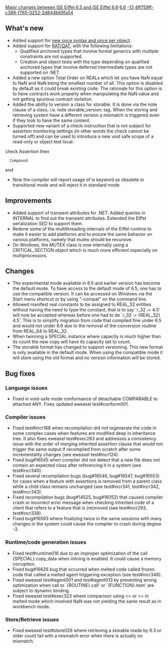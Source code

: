 [[Property:title|Major changes between ISE Eiffel 6.5 and ISE Eiffel 6.6]]
[[Property:link_title|6.6]]
[[Property:weight|-13]]
[[Property:uuid|4ff759ff-c389-f765-0252-2d844b69fa54]]
==What's new==
{{seealso|[[Differences between standard ECMA-367 and Eiffel Software implementation|Differences between standard ECMA-367 and Eiffel Software implementation]] }}
* Added support for [[ET: Other Mechanisms#Adjusting once semantics with "once keys"|new once syntax and once per object]].
* Added support for [[ET: Inheritance#Qualified Anchored Declarations|RAT/QAT]], with the following limitations:
** Qualified anchored types that involve formal generics with multiple constraints are not supported.
** Creation and object tests with the type depending on qualified anchored types that involve deferred intermediate types are not supported on .NET.
* Added a new option Total Order on REALs which let you have NaN equal to NaN and NaN being the smallest number of all. This option is disabled by default as it could break existing code. The rationale for this option is to have contracts work properly when manipulating the NaN value and not getting spurious contract violation.
* Added the ability to version a class for storable. It is done via the note clause of a class, i.e. <e>note storable_version: tag</e>. When the storing and retrieving system have a different version a mismatch is triggered even if they look to have the same content.
* Supported new variant of a check instruction that is not subject for assertion monitoring settings (in other words the check cannot be turned off) and can be used to introduce a new void safe scope of a read-only or object test local:
<e>check Assertion then
   Compound
end
</e>
* Now the compiler will report usage of is keyword as obsolete in transitional mode and will reject it in standard mode.

==Improvements==
* Added support of transient attributes for .NET. Added queries in INTERNAL to find out the transient attributes. Extended the Eiffel serialization SED to support them.
* Redone some of the multithreading internals of the Eiffel runtime to make it easier to add platforms and to ensure the same behavior on various platforms, namely that mutex should be recursive.
* On Windows, the MUTEX class is now internally using a CRITICAL_SECTION object which is much more efficient especially on multiprocessors.

==Changes==
* The experimental mode available in 6.5 and earlier version has become the default mode. To have access to the default mode of 6.5, one has to use the compatible version. It can be accessed on Windows via the Start menu shortcut or by using "-compat" on the command line.
* Allowed manifest real constants to be assigned to REAL_32 entities without having the need to type the constant, that is to say `r_32 := 4.5' will now be accepted whereas before one had to do `r_32 := {REAL_32} 4.5'. This is to simplify migration from code that compiled fine under 6.5 and would not under 6.6 due to the removal of the conversion routine from REAL_64 to REAL_32.
* When twinning a <e>SPECIAL</e> instance where <e>capacity</e> is much higher than its <e>count</e> the new copy will have its <e>capacity</e> set to <e>count</e>.
* The storable format has changed to support versioning. This new format is only available in the default mode. When using the compatible mode it will store using the old format and no version information will be stored.

==Bug fixes==

===Language issues===
* Fixed in void-safe mode conformance of detachable COMPARABLE to attached ANY. Fixes updated eweasel test#conform001.

===Compiler issues===
* Fixed test#incr168 when recompilation did not regenerate the code in some complex cases when features are modified deep in inheritance tree. It also fixes eweasel test#exec283 and addresses a consistency issue with the order of merging inherited assertion clause that would not trigger the same output if recompiled from scratch after some incrementality changes (see eweasel test#incr124).
* Fixed bug#16545 when compiler did not detect that a new file does not contain an expected class after referencing it in a system (see test#incr340).
* Fixed several recompilation bugs (bug#16546, bug#16547, bug#16553) for cases when a feature with assertions is removed from a parent class while a child class remains unchanged (see test#incr341, test#incr342, test#incr343).
* Fixed recompilation bugs (bug#14525, bug#16052) that caused compiler crash or incorrect error message when checking inherited code of a client that refers to a feature that is (re)moved (see test#incr293, test#incr338).
* Fixed bug#16593 where finalizing twice in the same sessions with many changes in the system could cause the compiler to crash during degree -3.

===Runtime/code generation issues===
* Fixed test#runtime016 due to an improper optimization of the call {SPECIAL}.copy_data when inlining is enabled. It could cause a memory corruption.
* Fixed bug#16626 bug that occurred when melted code called frozen code that called a melted agent triggering exception (see test#incr348).
* Fixed eweasel test#agent001 and test#agent013 by preventing wrong optimization when call to `{ROUTINE}.call' or `{FUNCTION}.item' are subject to dynamic binding.
* Fixed eweasel test#exec323 where comparison using <= or >= in melted mode which involved NaN was not yielding the same result as in workbench mode.

===Store/Retrieve issues===
* Fixed eweasel test#store029 where retrieving a storable made by 6.3 or older could fail with a mismatch error when there is actually no mismatch.

